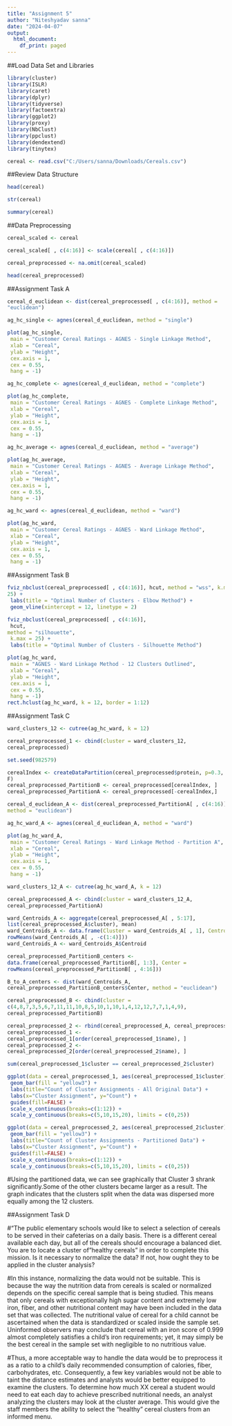 ---
title: "Assignment 5"
author: "Niteshyadav sanna"
date: "2024-04-07"
output:
  html_document:
    df_print: paged
---
##Load Data Set and Libraries
```{r}
library(cluster)
library(ISLR)
library(caret)
library(dplyr)
library(tidyverse)
library(factoextra)
library(ggplot2)
library(proxy)
library(NbClust)
library(ppclust)
library(dendextend)
library(tinytex)
```

```{r}
cereal <- read.csv("C:/Users/sanna/Downloads/Cereals.csv")
```
##Review Data Structure
```{r}
head(cereal)
```
```{r}
str(cereal)
```
```{r}
summary(cereal)
```
##Data Preprocessing
```{r}
cereal_scaled <- cereal
```
```{r}
cereal_scaled[ , c(4:16)] <- scale(cereal[ , c(4:16)])
```
```{r}
cereal_preprocessed <- na.omit(cereal_scaled)
```
```{r}
head(cereal_preprocessed)
```
##Assignment Task A

```{r}
cereal_d_euclidean <- dist(cereal_preprocessed[ , c(4:16)], method =
"euclidean")
```
```{r}
ag_hc_single <- agnes(cereal_d_euclidean, method = "single")
```
```{r}
plot(ag_hc_single,
 main = "Customer Cereal Ratings - AGNES - Single Linkage Method",
 xlab = "Cereal",
 ylab = "Height",
 cex.axis = 1,
 cex = 0.55,
 hang = -1)
```
```{r}
ag_hc_complete <- agnes(cereal_d_euclidean, method = "complete")
```
```{r}
plot(ag_hc_complete,
 main = "Customer Cereal Ratings - AGNES - Complete Linkage Method",
 xlab = "Cereal",
 ylab = "Height",
 cex.axis = 1,
 cex = 0.55,
 hang = -1)

```
```{r}
ag_hc_average <- agnes(cereal_d_euclidean, method = "average")
```
```{r}
plot(ag_hc_average,
 main = "Customer Cereal Ratings - AGNES - Average Linkage Method",
 xlab = "Cereal",
 ylab = "Height",
 cex.axis = 1,
 cex = 0.55,
 hang = -1)

```
```{r}
ag_hc_ward <- agnes(cereal_d_euclidean, method = "ward")
```
```{r}
plot(ag_hc_ward,
 main = "Customer Cereal Ratings - AGNES - Ward Linkage Method",
 xlab = "Cereal",
 ylab = "Height",
 cex.axis = 1,
 cex = 0.55,
 hang = -1)
```
##Assignment Task B

```{r}
fviz_nbclust(cereal_preprocessed[ , c(4:16)], hcut, method = "wss", k.max =
25) +
 labs(title = "Optimal Number of Clusters - Elbow Method") +
 geom_vline(xintercept = 12, linetype = 2)
```
```{r}
fviz_nbclust(cereal_preprocessed[ , c(4:16)],
 hcut,
method = "silhouette",
 k.max = 25) +
 labs(title = "Optimal Number of Clusters - Silhouette Method")
```
```{r}
plot(ag_hc_ward,
 main = "AGNES - Ward Linkage Method - 12 Clusters Outlined",
 xlab = "Cereal",
 ylab = "Height",
 cex.axis = 1,
 cex = 0.55,
 hang = -1)
rect.hclust(ag_hc_ward, k = 12, border = 1:12)
```
##Assignment Task C

```{r}
ward_clusters_12 <- cutree(ag_hc_ward, k = 12)
```
```{r}
cereal_preprocessed_1 <- cbind(cluster = ward_clusters_12,
cereal_preprocessed)
```
```{r}
set.seed(982579)
```
```{r}
cerealIndex <- createDataPartition(cereal_preprocessed$protein, p=0.3, list =
F)
cereal_preprocessed_PartitionB <- cereal_preprocessed[cerealIndex, ]
cereal_preprocessed_PartitionA <- cereal_preprocessed[-cerealIndex,] 
```
```{r}
cereal_d_euclidean_A <- dist(cereal_preprocessed_PartitionA[ , c(4:16)],
method = "euclidean")
```
```{r}
ag_hc_ward_A <- agnes(cereal_d_euclidean_A, method = "ward")
```
```{r}
plot(ag_hc_ward_A,
 main = "Customer Cereal Ratings - Ward Linkage Method - Partition A",
 xlab = "Cereal",
 ylab = "Height",
 cex.axis = 1,
 cex = 0.55,
 hang = -1)
```
```{r}
ward_clusters_12_A <- cutree(ag_hc_ward_A, k = 12)
```
```{r}
cereal_preprocessed_A <- cbind(cluster = ward_clusters_12_A,
cereal_preprocessed_PartitionA)
```
```{r}
ward_Centroids_A <- aggregate(cereal_preprocessed_A[ , 5:17],
list(cereal_preprocessed_A$cluster), mean)
ward_Centroids_A <- data.frame(Cluster = ward_Centroids_A[ , 1], Centroid =
rowMeans(ward_Centroids_A[ , -c(1:4)]))
ward_Centroids_A <- ward_Centroids_A$Centroid
```
```{r}
cereal_preprocessed_PartitionB_centers <-
data.frame(cereal_preprocessed_PartitionB[, 1:3], Center =
rowMeans(cereal_preprocessed_PartitionB[ , 4:16]))
```
```{r}
B_to_A_centers <- dist(ward_Centroids_A,
cereal_preprocessed_PartitionB_centers$Center, method = "euclidean")
```
```{r}
cereal_preprocessed_B <- cbind(cluster =
c(4,8,7,3,5,6,7,11,11,10,8,5,10,1,10,1,4,12,12,7,7,1,4,9),
cereal_preprocessed_PartitionB)
```
```{r}
cereal_preprocessed_2 <- rbind(cereal_preprocessed_A, cereal_preprocessed_B)
cereal_preprocessed_1 <-
cereal_preprocessed_1[order(cereal_preprocessed_1$name), ]
cereal_preprocessed_2 <-
cereal_preprocessed_2[order(cereal_preprocessed_2$name), ]
```
```{r}
sum(cereal_preprocessed_1$cluster == cereal_preprocessed_2$cluster)
```
```{r}
ggplot(data = cereal_preprocessed_1, aes(cereal_preprocessed_1$cluster)) +
 geom_bar(fill = "yellow3") +
 labs(title="Count of Cluster Assignments - All Original Data") +
 labs(x="Cluster Assignment", y="Count") +
 guides(fill=FALSE) +
 scale_x_continuous(breaks=c(1:12)) +
 scale_y_continuous(breaks=c(5,10,15,20), limits = c(0,25))
```
```{r}
ggplot(data = cereal_preprocessed_2, aes(cereal_preprocessed_2$cluster)) +
 geom_bar(fill = "yellow3") +
 labs(title="Count of Cluster Assignments - Partitioned Data") +
 labs(x="Cluster Assignment", y="Count") +
 guides(fill=FALSE) +
 scale_x_continuous(breaks=c(1:12)) +
 scale_y_continuous(breaks=c(5,10,15,20), limits = c(0,25))
```
#Using the partitioned data, we can see graphically that Cluster 3 shrank significantly.Some of the other clusters became larger as a result. The graph indicates that the clusters split when the data was dispersed more equally among the 12 clusters.

##Assignment Task D

#“The public elementary schools would like to select a selection of cereals to be served in their cafeterias on a daily basis. There is a different cereal available each day, but all of the cereals should encourage a balanced diet. You are to locate a cluster of "healthy cereals" in order to complete this mission. Is it necessary to normalize the data? If not, how ought they to be applied in the cluster analysis?

#In this instance, normalizing the data would not be suitable. This is because the way the nutrition data from cereals is scaled or normalized depends on the specific cereal sample that is being studied. This means that only cereals with exceptionally high sugar content and extremely low iron, fiber, and other nutritional content may have been included in the data set that was collected. The nutritional value of cereal for a child cannot be ascertained when the data is standardized or scaled inside the sample set. Uninformed observers may conclude that cereal with an iron score of 0.999 almost completely satisfies a child's iron requirements; yet, it may simply be the best cereal in the sample set with negligible to no nutritious value.

#Thus, a more acceptable way to handle the data would be to preprocess it as a ratio to a child's daily recommended consumption of calories, fiber, carbohydrates, etc. Consequently, a few key variables would not be able to taint the distance estimates and analysts would be better equipped to examine the clusters. To determine how much XX cereal a student would need to eat each day to achieve prescribed nutritional needs, an analyst analyzing the clusters may look at the cluster average. This would give the staff members the ability to select the "healthy" cereal clusters from an informed menu.













